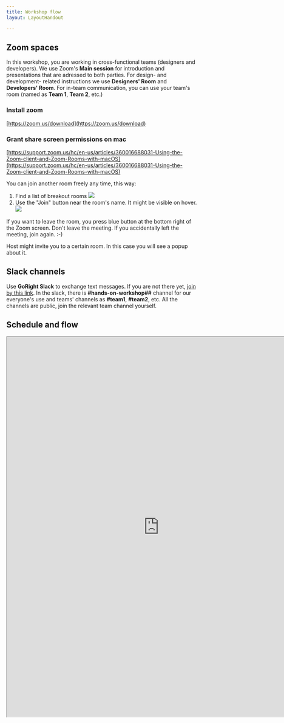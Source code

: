 ```yaml
---
title: Workshop flow
layout: LayoutHandout

---
```




## Zoom spaces
In this workshop, you are working in cross-functional teams (designers and developers).
We use Zoom's **Main session** for introduction and presentations that are adressed to
both parties. For design- and development- related instructions we use **Designers' Room**
and **Developers' Room**. For in-team communication, you can use your team's room (named as
**Team 1**, **Team 2**, etc.)


### Install zoom
[https://zoom.us/download](https://zoom.us/download)

### Grant share screen permissions on mac
[https://support.zoom.us/hc/en-us/articles/360016688031-Using-the-Zoom-client-and-Zoom-Rooms-with-macOS](https://support.zoom.us/hc/en-us/articles/360016688031-Using-the-Zoom-client-and-Zoom-Rooms-with-macOS)


You can join another room freely any time, this way:

1. Find a list of breakout rooms
  ![](/zoom-breakout-rooms.png)
1. Use the "Join" button near the room's name. It might be visible on hover.
  ![](/zoom-breakout-rooms2.png)

If you want to leave the room, you press blue button at the bottom right of the Zoom screen.
Don't leave the meeting. If you accidentally left the meeting, join again. :-)

Host might invite you to a certain room. In this case you will see a popup about it.

## Slack channels

Use **GoRight Slack** to exchange text messages. If you are not there yet, [join by this
link](https://join.slack.com/t/gorightworkspace/shared_invite/zt-ommxyhpg-mGp~CNi7D3jDUExDe5~l8g).
In the slack, there is **#hands-on-workshop##** channel for our everyone's use and teams' channels
as **#team1**, **#team2**, etc. All the channels are public, join the relevant team channel yourself.

## Schedule and flow

<iframe style={{border:"none"}} width="800" height="1000" src="https://whimsical.com/embed/VRPPabnjniv5JzXeJG3rQH"></iframe>